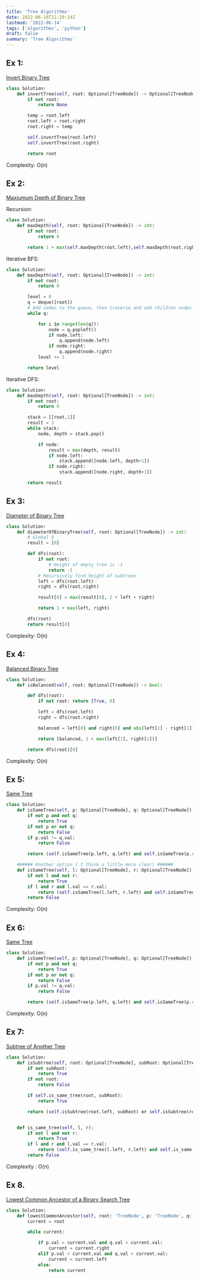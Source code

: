 ```yaml
---
title: 'Tree Algorithms'
date: 2022-06-18T11:29:14Z
lastmod: '2022-06-14'
tags: ['algorithms', 'python']
draft: false
summary: 'Tree Algorithms'
---
```


## Ex 1:

[Invert Binary Tree](https://leetcode.com/problems/invert-binary-tree/submissions/)

```python
class Solution:
    def invertTree(self, root: Optional[TreeNode]) -> Optional[TreeNode]:
        if not root:
            return None

        temp = root.left
        root.left = root.right
        root.right = temp

        self.invertTree(root.left)
        self.invertTree(root.right)

        return root
```

Complexity: O(n)

## Ex 2:

[Maxiumum Depth of Binary Tree](https://leetcode.com/problems/maximum-depth-of-binary-tree/)

Recursion:

```python
class Solution:
    def maxDepth(self, root: Optional[TreeNode]) -> int:
        if not root:
            return 0

        return 1 + max(self.maxDepth(root.left),self.maxDepth(root.right))
```

Iterative BFS:

```python
class Solution:
    def maxDepth(self, root: Optional[TreeNode]) -> int:
        if not root:
            return 0

        level = 0
        q = deque([root])
        # Add nodes to the queue, then traverse and add children nodes
        while q:

            for i in range(len(q)):
                node = q.popleft()
                if node.left:
                    q.append(node.left)
                if node.right:
                    q.append(node.right)
            level += 1

        return level
```

Iterative DFS:

```python
class Solution:
    def maxDepth(self, root: Optional[TreeNode]) -> int:
        if not root:
            return 0

        stack = [[root,1]]
        result = 1
        while stack:
            node, depth = stack.pop()

            if node:
                result = max(depth, result)
                if node.left:
                    stack.append([node.left, depth+1])
                if node.right:
                    stack.append([node.right, depth+1])

        return result
```

## Ex 3:

[Diameter of Binary Tree](https://leetcode.com/problems/diameter-of-binary-tree/)

```python
class Solution:
    def diameterOfBinaryTree(self, root: Optional[TreeNode]) -> int:
        # Global 0
        result = [0]

        def dfs(root):
            if not root:
                # Height of empty tree is -1
                return -1
            # Recursively find height of subtrees
            left = dfs(root.left)
            right = dfs(root.right)

            result[0] = max(result[0], 2 + left + right)

            return 1 + max(left, right)

        dfs(root)
        return result[0]
```

Complexity: O(n)

## Ex 4:

[Balanced Binary Tree](https://leetcode.com/problems/balanced-binary-tree/)

```python
class Solution:
    def isBalanced(self, root: Optional[TreeNode]) -> bool:

        def dfs(root):
            if not root: return [True, 0]

            left = dfs(root.left)
            right = dfs(root.right)

            balanced = left[0] and right[0] and abs(left[1] - right[1]) <= 1

            return [balanced, 1 + max(left[1], right[1])]

        return dfs(root)[0]
```

Complexity: O(n)

## Ex 5:

[Same Tree](https://leetcode.com/problems/same-tree/)

```python
class Solution:
    def isSameTree(self, p: Optional[TreeNode], q: Optional[TreeNode]) -> bool:
        if not p and not q:
            return True
        if not p or not q:
            return False
        if p.val != q.val:
            return False

        return (self.isSameTree(p.left, q.left) and self.isSameTree(p.right, q.right))

    ###### Another option ( I think a little more clear) ######
    def isSameTree(self, l: Optional[TreeNode], r: Optional[TreeNode]) -> bool:
        if not l and not r:
            return True
        if l and r and l.val == r.val:
            return (self.isSameTree(l.left, r.left) and self.isSameTree(l.right, r.right))
        return False

```

Complexity: O(n)

## Ex 6:

[Same Tree](https://leetcode.com/problems/same-tree/)

```python
class Solution:
    def isSameTree(self, p: Optional[TreeNode], q: Optional[TreeNode]) -> bool:
        if not p and not q:
            return True
        if not p or not q:
            return False
        if p.val != q.val:
            return False

        return (self.isSameTree(p.left, q.left) and self.isSameTree(p.right, q.right))
```

Complexity: O(n)

## Ex 7:

[Subtree of Another Tree](https://leetcode.com/problems/subtree-of-another-tree/)

```python
class Solution:
    def isSubtree(self, root: Optional[TreeNode], subRoot: Optional[TreeNode]) -> bool:
        if not subRoot:
            return True
        if not root:
            return False

        if self.is_same_tree(root, subRoot):
            return True

        return (self.isSubtree(root.left, subRoot) or self.isSubtree(root.right, subRoot))


    def is_same_tree(self, l, r):
        if not l and not r:
            return True
        if l and r and l.val == r.val:
            return (self.is_same_tree(l.left, r.left) and self.is_same_tree(l.right, r.right))
        return False
```

Complexity : O(n)

## Ex 8.

[Lowest Common Ancestor of a Binary Search Tree](https://leetcode.com/problems/lowest-common-ancestor-of-a-binary-search-tree/)

```python
class Solution:
    def lowestCommonAncestor(self, root: 'TreeNode', p: 'TreeNode', q: 'TreeNode') -> 'TreeNode':
        current = root

        while current:

            if p.val > current.val and q.val > current.val:
                current = current.right
            elif p.val < current.val and q.val < current.val:
                current = current.left
            else:
                return current
```
